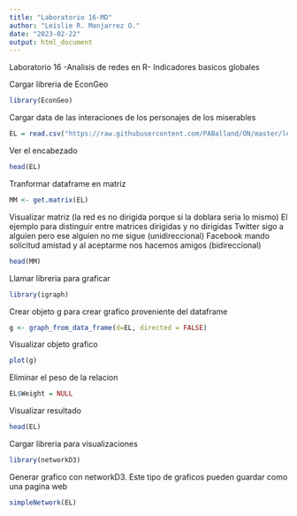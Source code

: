 ```yaml
---
title: "Laboratorio 16-MD"
author: "Leislie R. Manjarrez O."
date: "2023-02-22"
output: html_document
---
```


Laboratorio 16 -Analisis de redes en R- Indicadores basicos globales

Cargar libreria de EconGeo
```r
library(EconGeo)
```

Cargar data de las interaciones de los personajes de los miserables
```r
EL = read.csv("https://raw.githubusercontent.com/PABalland/ON/master/lesmis-el.csv")
```

Ver el encabezado
```r
head(EL)
```

Tranformar dataframe en matriz
```r
MM <- get.matrix(EL)
```

Visualizar matriz (la red es no dirigida porque si la doblara seria lo mismo)
El ejemplo para distinguir entre matrices dirigidas y no dirigidas
Twitter sigo a alguien pero ese alguien no me sigue (unidireccional)
Facebook mando solicitud amistad y al aceptarme nos hacemos amigos (bidireccional)
```r
head(MM)
```

Llamar libreria para graficar
```r
library(igraph)
```

Crear objeto g para crear grafico proveniente del dataframe
```r
g <- graph_from_data_frame(d=EL, directed = FALSE)
```

Visualizar objeto grafico
```r
plot(g)
```

Eliminar el peso de la relacion
```r
EL$Weight = NULL
```

Visualizar resultado
```r
head(EL)
```

Cargar libreria para visualizaciones
```r
library(networkD3)
```

Generar grafico con networkD3. Este tipo de graficos pueden guardar como una pagina web
```r
simpleNetwork(EL)
```
